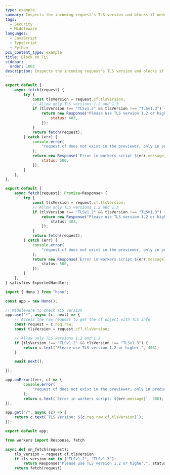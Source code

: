```yaml
---
type: example
summary: Inspects the incoming request's TLS version and blocks if under TLSv1.2.
tags:
  - Security
  - Middleware
languages:
  - JavaScript
  - TypeScript
  - Python
pcx_content_type: example
title: Block on TLS
sidebar:
  order: 1001
description: Inspects the incoming request's TLS version and blocks if under TLSv1.2.
---
```



<Tabs syncKey="workersExamples"> <TabItem label="JavaScript" icon="seti:javascript">

```js
export default {
	async fetch(request) {
		try {
			const tlsVersion = request.cf.tlsVersion;
			// Allow only TLS versions 1.2 and 1.3
			if (tlsVersion !== "TLSv1.2" && tlsVersion !== "TLSv1.3") {
				return new Response("Please use TLS version 1.2 or higher.", {
					status: 403,
				});
			}
			return fetch(request);
		} catch (err) {
			console.error(
				"request.cf does not exist in the previewer, only in production",
			);
			return new Response(`Error in workers script ${err.message}`, {
				status: 500,
			});
		}
	},
};
```

</TabItem> <TabItem label="TypeScript" icon="seti:typescript">

```ts
export default {
	async fetch(request): Promise<Response> {
		try {
			const tlsVersion = request.cf.tlsVersion;
			// Allow only TLS versions 1.2 and 1.3
			if (tlsVersion !== "TLSv1.2" && tlsVersion !== "TLSv1.3") {
				return new Response("Please use TLS version 1.2 or higher.", {
					status: 403,
				});
			}
			return fetch(request);
		} catch (err) {
			console.error(
				"request.cf does not exist in the previewer, only in production",
			);
			return new Response(`Error in workers script ${err.message}`, {
				status: 500,
			});
		}
	},
} satisfies ExportedHandler;
```

</TabItem> <TabItem label="Hono" icon="seti:typescript">

```ts
import { Hono } from "hono";

const app = new Hono();

// Middleware to check TLS version
app.use("*", async (c, next) => {
	// Access the raw request to get the cf object with TLS info
	const request = c.req.raw;
	const tlsVersion = request.cf?.tlsVersion;

	// Allow only TLS versions 1.2 and 1.3
	if (tlsVersion !== "TLSv1.2" && tlsVersion !== "TLSv1.3") {
		return c.text("Please use TLS version 1.2 or higher.", 403);
	}

	await next();

});

app.onError((err, c) => {
		console.error(
			"request.cf does not exist in the previewer, only in production",
		);
		return c.text(`Error in workers script: ${err.message}`, 500);
});

app.get("/", async (c) => {
	return c.text(`TLS Version: ${c.req.raw.cf.tlsVersion}`);
});

export default app;
```

</TabItem> <TabItem label="Python" icon="seti:python">

```py
from workers import Response, fetch

async def on_fetch(request):
    tls_version = request.cf.tlsVersion
    if tls_version not in ("TLSv1.2", "TLSv1.3"):
        return Response("Please use TLS version 1.2 or higher.", status=403)
    return fetch(request)
```

</TabItem> </Tabs>
